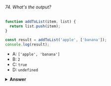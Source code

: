 ###### 74. What's the output?

```javascript
function addToList(item, list) {
  return list.push(item);
}

const result = addToList('apple', ['banana']);
console.log(result);
```

- A: `['apple', 'banana']`
- B: `2`
- C: `true`
- D: `undefined`

<details>
<summary>
<b>Answer</b>
</summary>

#### Answer: B

The `.push()` method returns the _length_ of the new array! Previously, the array contained one element (the string `"banana"`) and had a length of `1`. After adding the string `"apple"` to the array, the array contains two elements, and has a length of `2`. This gets returned from the `addToList` function.

The `push` method modifies the original array. If you wanted to return the _array_ from the function rather than the _length of the array_, you should have returned `list` after pushing `item` to it.

</details>

